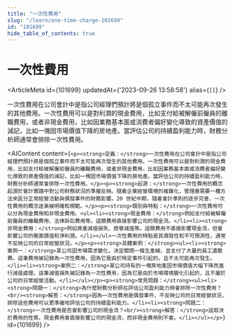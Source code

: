 ```yaml
---
title: "一次性費用"
slug: "/learn/one-time-charge-101699"
id: "101699"
hide_table_of_contents: true
---
```



# 一次性費用

<ArticleMeta id={101699} updatedAt={'2023-09-26 13:58:58'} alias={`[]`} />
<div className='border-solid border-b border-t-0 my-4 border-[var(--ifm-color-gray-300)]' />

一次性費用在公司會計中是指公司經理們預計將是個孤立事件而不太可能再次發生的其他費用。一次性費用可以是對利潤的現金費用，比如支付給被解僱前僱員的離職費用，或者非現金費用，比如因業務基本面或消費者偏好變化導致的資產價值的減記，比如一塊因市場價值下降的房地產。當評估公司的持續盈利能力時，財務分析師通常會排除一次性費用。

<AIContent content={`<p><strong>定義：</strong>一次性費用在公司會計中是指公司經理們預計將是個孤立事件而不太可能再次發生的其他費用。一次性費用可以是對利潤的現金費用，比如支付給被解僱前僱員的離職費用，或者非現金費用，比如因業務基本面或消費者偏好變化導致的資產價值的減記，比如一塊因市場價值下降的房地產。當評估公司的持續盈利能力時，財務分析師通常會排除一次性費用。</p><p><strong>起源：</strong>一次性費用的概念起源於會計實踐中對公司財務狀況的準確反映。隨着企業經營環境的複雜化，管理層需要一種方法來區分正常經營活動與偶發事件的財務影響。20 世紀中期，隨着會計準則的逐步完善，一次性費用的概念逐漸被明確和規範。</p><p><strong>類別與特點：</strong>一次性費用可以分為現金費用和非現金費用。<ul><li><strong>現金費用：</strong>例如支付給被解僱前僱員的離職費用、法律訴訟費用等。這類費用直接影響公司的現金流。</li><li><strong>非現金費用：</strong>例如資產減值損失、商譽減值等。這類費用不直接影響現金流，但會影響公司的賬面價值和淨利潤。</li></ul>一次性費用的特點是其偶發性和不可預測性，通常不反映公司的日常經營狀況。</p><p><strong>具體案例：</strong><ul><li><strong>案例一：</strong>某公司因市場需求變化，決定關閉一條生產線，並支付了大量的員工遣散費。這筆費用被記錄為一次性費用，因為它是由於特定事件引起的，且不太可能再次發生。</li><li><strong>案例二：</strong>某公司持有的一塊房地產因市場價值大幅下降而進行減值處理。這筆減值損失被記錄為一次性費用，因為它是由於市場環境變化引起的，且不屬於公司的日常經營活動。</li></ul></p><p><strong>常見問題：</strong><ul><li><strong>問題一：</strong>為什麼財務分析師在評估公司盈利能力時會排除一次性費用？<br/><strong>解答：</strong>因為一次性費用是偶發事件，不反映公司的日常經營狀況，排除這些費用可以更準確地評估公司的持續盈利能力。</li><li><strong>問題二：</strong>一次性費用是否會影響公司的現金流？<br/><strong>解答：</strong>這取決於費用的性質。現金費用會直接影響公司的現金流，而非現金費用則不會。</li></ul></p>`} id={101699} />

